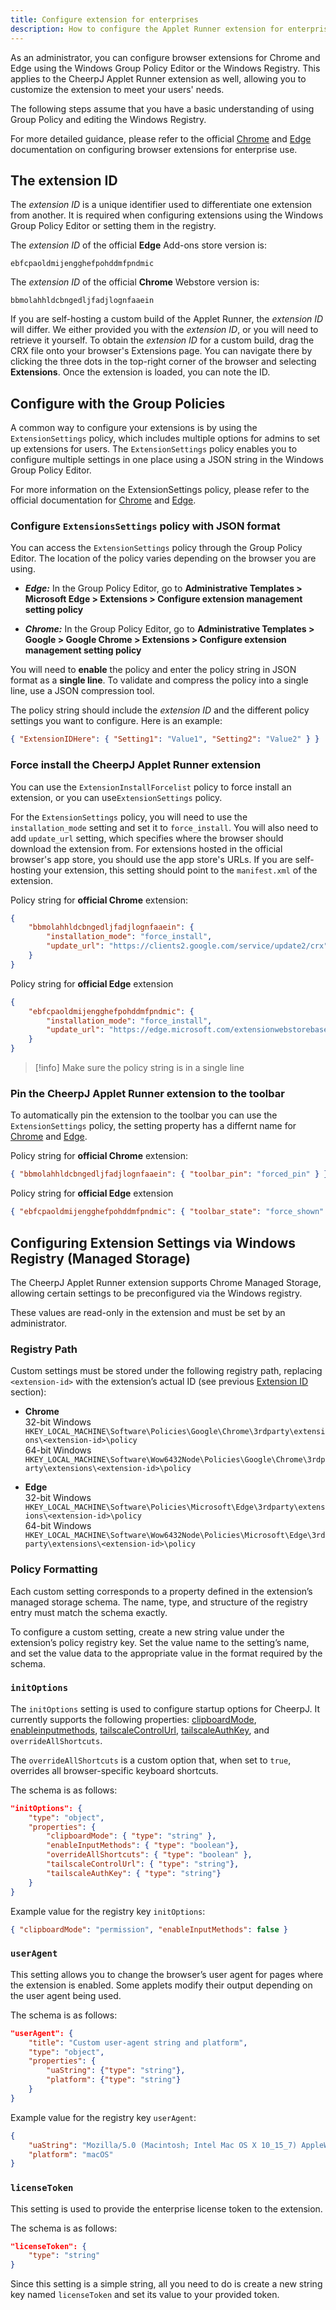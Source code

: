 ```yaml
---
title: Configure extension for enterprises
description: How to configure the Applet Runner extension for enterprises
---
```


As an administrator, you can configure browser extensions for Chrome and Edge using the Windows Group Policy Editor or the Windows Registry.
This applies to the CheerpJ Applet Runner extension as well, allowing you to customize the extension to meet your users' needs.

The following steps assume that you have a basic understanding of using Group Policy and editing the Windows Registry.

For more detailed guidance, please refer to the official [Chrome](https://support.google.com/chrome/a/answer/7532015)
and [Edge](https://learn.microsoft.com/en-us/deployedge/microsoft-edge-manage-extensions-policies) documentation on configuring browser extensions for enterprise use.

## The extension ID

The _extension ID_ is a unique identifier used to differentiate one extension from another.
It is required when configuring extensions using the Windows Group Policy Editor or setting them in the registry.

The _extension ID_ of the official **Edge** Add-ons store version is:

```
ebfcpaoldmijengghefpohddmfpndmic
```

The _extension ID_ of the official **Chrome** Webstore version is:

```
bbmolahhldcbngedljfadjlognfaaein
```

If you are self-hosting a custom build of the Applet Runner, the _extension ID_ will differ.
We either provided you with the _extension ID_, or you will need to retrieve it yourself.
To obtain the _extension ID_ for a custom build, drag the CRX file onto your browser's Extensions page.
You can navigate there by clicking the three dots in the top-right corner of the browser and selecting **Extensions**. Once the extension is loaded, you can note the ID.

## Configure with the Group Policies

A common way to configure your extensions is by using the `ExtensionSettings` policy, which includes multiple options for admins to set up extensions for users.
The `ExtensionSettings` policy enables you to configure multiple settings in one place using a JSON string in the Windows Group Policy Editor.

For more information on the ExtensionSettings policy, please refer to the official documentation for [Chrome](https://support.google.com/chrome/a/answer/7532015)
and [Edge](https://learn.microsoft.com/en-us/deployedge/microsoft-edge-manage-extensions-ref-guide).

### Configure `ExtensionsSettings` policy with JSON format

You can access the `ExtensionSettings` policy through the Group Policy Editor. The location of the policy varies depending on the browser you are using.

- **_Edge:_** In the Group Policy Editor, go to **Administrative Templates > Microsoft Edge > Extensions > Configure extension management setting policy**

- **_Chrome:_** In the Group Policy Editor, go to **Administrative Templates > Google > Google Chrome > Extensions > Configure extension management setting policy**

You will need to **enable** the policy and enter the policy string in JSON format as a **single line**. To validate and compress the policy into a single line, use a JSON compression tool.

The policy string should include the _extension ID_ and the different policy settings you want to configure. Here is an example:

```json
{ "ExtensionIDHere": { "Setting1": "Value1", "Setting2": "Value2" } }
```

### Force install the CheerpJ Applet Runner extension

You can use the `ExtensionInstallForcelist` policy to force install an extension, or you can use`ExtensionSettings` policy.

For the `ExtensionSettings` policy, you will need to use the `installation_mode` setting and set it to `force_install`.
You will also need to add `update_url` setting, which specifies where the browser should download the extension from.
For extensions hosted in the official browser's app store, you should use the app store's URLs.
If you are self-hosting your extension, this setting should point to the `manifest.xml` of the extension.

Policy string for **official Chrome** extension:

```json
{
	"bbmolahhldcbngedljfadjlognfaaein": {
		"installation_mode": "force_install",
		"update_url": "https://clients2.google.com/service/update2/crx"
	}
}
```

Policy string for **official Edge** extension

```json
{
	"ebfcpaoldmijengghefpohddmfpndmic": {
		"installation_mode": "force_install",
		"update_url": "https://edge.microsoft.com/extensionwebstorebase/v1/crx"
	}
}
```

> [!info] Make sure the policy string is in a single line

### Pin the CheerpJ Applet Runner extension to the toolbar

To automatically pin the extension to the toolbar you can use the `ExtensionSettings` policy, the setting property has a differnt name for
[Chrome](https://support.google.com/chrome/a/answer/9867568?hl=en) and [Edge](https://learn.microsoft.com/en-us/deployedge/microsoft-edge-manage-extensions-ref-guide).

Policy string for **official Chrome** extension:

```json
{ "bbmolahhldcbngedljfadjlognfaaein": { "toolbar_pin": "forced_pin" } }
```

Policy string for **official Edge** extension

```json
{ "ebfcpaoldmijengghefpohddmfpndmic": { "toolbar_state": "force_shown" } }
```

## Configuring Extension Settings via Windows Registry (Managed Storage)

The CheerpJ Applet Runner extension supports Chrome Managed Storage, allowing certain settings to be preconfigured via the Windows registry.

These values are read-only in the extension and must be set by an administrator.

### Registry Path

Custom settings must be stored under the following registry path, replacing `<extension-id>` with the extension’s actual ID (see previous [Extension ID](#the-extension-id) section):

- **Chrome**  
  32-bit Windows  
  `HKEY_LOCAL_MACHINE\Software\Policies\Google\Chrome\3rdparty\extensions\<extension-id>\policy`  
  64-bit Windows  
  `HKEY_LOCAL_MACHINE\Software\Wow6432Node\Policies\Google\Chrome\3rdparty\extensions\<extension-id>\policy`

- **Edge**  
  32-bit Windows  
  `HKEY_LOCAL_MACHINE\Software\Policies\Microsoft\Edge\3rdparty\extensions\<extension-id>\policy`  
  64-bit Windows  
  `HKEY_LOCAL_MACHINE\Software\Wow6432Node\Policies\Microsoft\Edge\3rdparty\extensions\<extension-id>\policy`

### Policy Formatting

Each custom setting corresponds to a property defined in the extension’s managed storage schema.
The name, type, and structure of the registry entry must match the schema exactly.

To configure a custom setting, create a new string value under the extension’s policy registry key.
Set the value name to the setting’s name, and set the value data to the appropriate value in the format required by the schema.

### `initOptions`

The `initOptions` setting is used to configure startup options for CheerpJ.
It currently supports the following properties:
[clipboardMode](https://cheerpj.com/docs/reference/cheerpjInit#clipboardmode),
[enableinputmethods](https://cheerpj.com/docs/reference/cheerpjInit#enableinputmethods),
[tailscaleControlUrl](https://cheerpj.com/docs/reference/cheerpjInit#tailscaleloginurlcb),
[tailscaleAuthKey](https://cheerpj.com/docs/reference/cheerpjInit#tailscaleauthkey),
and `overrideAllShortcuts`.

The `overrideAllShortcuts` is a custom option that, when set to `true`, overrides all browser-specific keyboard shortcuts.

The schema is as follows:

```json
"initOptions": {
	"type": "object",
	"properties": {
		"clipboardMode": { "type": "string" },
		"enableInputMethods": { "type": "boolean"},
		"overrideAllShortcuts": { "type": "boolean" },
		"tailscaleControlUrl": { "type": "string"},
		"tailscaleAuthKey": { "type": "string"}
	}
}
```

Example value for the registry key `initOptions`:

```json
{ "clipboardMode": "permission", "enableInputMethods": false }
```

### `userAgent`

This setting allows you to change the browser’s user agent for pages where the extension is enabled.
Some applets modify their output depending on the user agent being used.

The schema is as follows:

```json
"userAgent": {
	"title": "Custom user-agent string and platform",
	"type": "object",
	"properties": {
		"uaString": {"type": "string"},
		"platform": {"type": "string"}
	}
}
```

Example value for the registry key `userAgent`:

```json
{
	"uaString": "Mozilla/5.0 (Macintosh; Intel Mac OS X 10_15_7) AppleWebKit/537.36 (KHTML, like Gecko) Chrome/134.0.0.0 Safari/537.36",
	"platform": "macOS"
}
```

### `licenseToken`

This setting is used to provide the enterprise license token to the extension.

The schema is as follows:

```json
"licenseToken": {
	"type": "string"
}
```

Since this setting is a simple string, all you need to do is create a new string key named `licenseToken` and set its value to your provided token.
